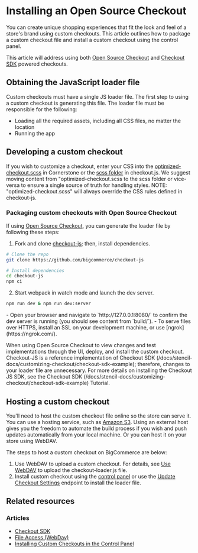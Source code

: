 # Installing an Open Source Checkout

You can create unique shopping experiences that fit the look and feel of a store's brand using custom checkouts. This article outlines how to package a custom checkout file and install a custom checkout using the control panel.

This article will address using both [Open Source Checkout](https://github.com/bigcommerce/checkout-js) and [Checkout SDK](https://github.com/bigcommerce/checkout-sdk-js) powered checkouts.

## Obtaining the JavaScript loader file
Custom checkouts must have a single JS loader file. The first step to using a custom checkout is generating this file. The loader file must be responsible for the following:

* Loading all the required assets, including all CSS files, no matter the location
* Running the app

## Developing a custom checkout

If you wish to customize a checkout, enter your CSS into the [optimized-checkout.scss](https://github.com/bigcommerce/cornerstone/blob/master/assets/scss/optimized-checkout.scss) in Cornerstone or the [scss folder](https://github.com/bigcommerce/checkout-js/tree/master/packages/core/src/scss) in checkout.js. We suggest moving content from "optimized-checkout.scss to the scss folder or vice-versa to ensure a single source of truth for handling styles. NOTE: "optimized-checkout.scss" will always override the CSS rules defined in checkout-js.

### Packaging custom checkouts with Open Source Checkout

If using [Open Source Checkout](https://github.com/bigcommerce/checkout-js), you can generate the loader file by following these steps:

1. Fork and clone [checkout-js](https://github.com/bigcommerce/checkout-js); then, install dependencies.

```bash showLineNumbers copy
# Clone the repo
git clone https://github.com/bigcommerce/checkout-js

# Install dependencies
cd checkout-js
npm ci
```

2. Start webpack in watch mode and launch the dev server.

```bash showLineNumbers copy
npm run dev & npm run dev:server
```

<Callout type="info">
 - Open your browser and navigate to `http://127.0.0.1:8080/` to confirm the dev server is running (you should see content from `build/`).
 - To serve files over HTTPS, install an SSL on your development machine, or use [ngrok](https://ngrok.com/).
</Callout>


When using Open Source Checkout to view changes and test implementations through the UI, deploy, and install the custom checkout. Checkout-JS is a reference implementation of Checkout SDK (/docs/stencil-docs/customizing-checkout/checkout-sdk-example); therefore, changes to your loader file are unnecessary. For more details on installing the Checkout JS SDK, see the Checkout SDK (/docs/stencil-docs/customizing-checkout/checkout-sdk-example) Tutorial. 

## Hosting a custom checkout

You'll need to host the custom checkout file online so the store can serve it. You can use a hosting service, such as [Amazon S3](https://aws.amazon.com/s3/). Using an external host gives you the freedom to automate the build process if you wish and push updates automatically from your local machine. Or you can host it on your store using WebDAV.

The steps to host a custom checkout on BigCommerce are below:
1. Use WebDAV to upload a custom checkout. For details, see [Use WebDAV](https://support.bigcommerce.com/s/article/File-Access-WebDAV) to upload the checkout-loader.js file. 
2. Install custom checkout using the [control panel](https://support.bigcommerce.com/s/blog-article/aAn4O000000CdFGSA0/installing-custom-checkouts-in-the-control-panel) or use the [Update Checkout Settings](https://developer.bigcommerce.com/docs/rest-management/checkouts/checkout-settings#update-checkout-settings) endpoint to install the loader file.



## Related resources

### Articles
- [Checkout SDK](/docs/storefront/cart-checkout/checkout-sdk)
- [File Access (WebDav)](https://support.bigcommerce.com/s/article/File-Access-WebDAV)
- [Installing Custom Checkouts in the Control Panel](https://support.bigcommerce.com/s/blog-article/aAn4O000000CdFGSA0/installing-custom-checkouts-in-the-control-panel)
